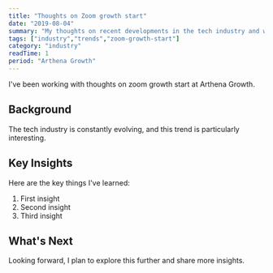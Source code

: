 ```yaml
---
title: "Thoughts on Zoom growth start"
date: "2019-08-04"
summary: "My thoughts on recent developments in the tech industry and what they mean for developers."
tags: ["industry","trends","zoom-growth-start"]
category: "industry"
readTime: 1
period: "Arthena Growth"
---
```


I've been working with thoughts on zoom growth start at Arthena Growth.

## Background

The tech industry is constantly evolving, and this trend is particularly interesting.

## Key Insights

Here are the key things I've learned:

1. First insight
2. Second insight
3. Third insight

## What's Next

Looking forward, I plan to explore this further and share more insights.

